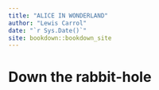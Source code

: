 ```yaml
--- 
title: "ALICE IN WONDERLAND"
author: "Lewis Carrol"
date: "`r Sys.Date()`"
site: bookdown::bookdown_site
---
```


# Down the rabbit-hole

